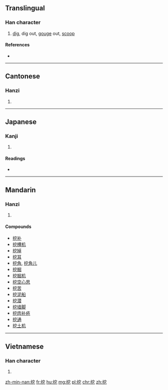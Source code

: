 ==Translingual==

===Han character===
{{Han char|rn=64|rad=手|as=06|sn=9|four=5301<sub>7</sub>|canj=手十金弓 (QJCN)|ids=⿰[[扌]][[穵]]}}

# [[dig]], dig out, [[gouge]] out, [[scoop]]

====References====
* {{Han ref|kx=0431.130|dkj=12070|dj=0780.180|hdz=31875.110|uh=6316|ud=25366|bh=ABF5|bd=44021}}

----

==Cantonese==

===Hanzi===
{{yue-hanzi|jyut=[[waa1]], [[waat3]]|y=wa1, waat3}}

# {{defn|lang=yue|sort=手06}}

----

==Japanese==

===Kanji===
{{ja-kanji|grade=|rs=手06}}

# {{defn|lang=ja|sort=手06}}

====Readings====
* {{ja-readings|on=[[あつ]] (atsu), [[あち]] (achi)|kun=[[あばく]] (abaku)}}

----

==Mandarin==

===Hanzi===
{{cmn-hanzi|pin=[[wā]] ([[wa1]])|wg=wa<sup>1</sup>}}

# {{defn|lang=cmn|sort=手06}}

====Compounds====
* [[挖补]]
* [[挖槽机]]
* [[挖掉]]
* [[挖耳]]
* [[挖角]], [[挖角儿]]
* [[挖掘]]
* [[挖掘机]]
* [[挖空心思]]
* [[挖苦]]
* [[挖泥船]]
* [[挖潜]]
* [[挖墙脚]]
* [[挖肉补疮]]
* [[挖通]]
* [[挖土机]]

----

==Vietnamese==

===Han character===
{{vi-hantu|[[oạt]]|rs=手06}}

# {{defn|lang=vi|sort=手06}}

[[zh-min-nan:挖]]
[[fr:挖]]
[[hu:挖]]
[[mg:挖]]
[[pl:挖]]
[[chr:挖]]
[[zh:挖]]